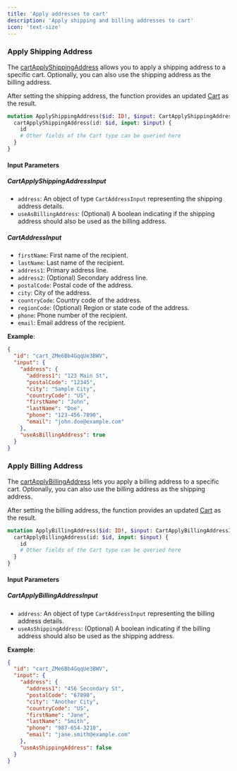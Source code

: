 ```yaml
---
title: 'Apply addresses to cart'
description: 'Apply shipping and billing addresses to cart'
icon: 'text-size'
---
```


### Apply Shipping Address

The [cartApplyShippingAddress](https://studio.apollographql.com/public/CometAPI/variant/main/schema/reference/objects/Mutation#cartApplyShippingAddress) allows you to apply a shipping address to a specific cart. Optionally, you can also use the shipping address as the billing address.

After setting the shipping address, the function provides an updated [Cart](https://studio.apollographql.com/public/CometAPI/variant/main/schema/reference/objects/Cart) as the result.

```graphql
mutation ApplyShippingAddress($id: ID!, $input: CartApplyShippingAddressInput!) {
  cartApplyShippingAddress(id: $id, input: $input) {
    id
    # Other fields of the Cart type can be queried here
  }
}
```

#### Input Parameters

##### CartApplyShippingAddressInput

- `address`: An object of type `CartAddressInput` representing the shipping address details.
- `useAsBillingAddress`: (Optional) A boolean indicating if the shipping address should also be used as the billing address.

##### CartAddressInput
- `firstName`: First name of the recipient.
- `lastName`: Last name of the recipient.
- `address1`: Primary address line.
- `address2`: (Optional) Secondary address line.
- `postalCode`: Postal code of the address.
- `city`: City of the address.
- `countryCode`: Country code of the address.
- `regionCode`: (Optional) Region or state code of the address.
- `phone`: Phone number of the recipient.
- `email`: Email address of the recipient.

**Example**:

```json
{
  "id": "cart_ZMe6Bb4GqqUe3BWV",
  "input": {
    "address": {
      "address1": "123 Main St",
      "postalCode": "12345",
      "city": "Sample City",
      "countryCode": "US",
      "firstName": "John",
      "lastName": "Doe",
      "phone": "123-456-7890",
      "email": "john.doe@example.com"
    },
    "useAsBillingAddress": true
  }
}
```


### Apply Billing Address

The [cartApplyBillingAddress](https://studio.apollographql.com/public/CometAPI/variant/main/schema/reference/objects/Mutation#cartApplyBillingAddress) lets you apply a billing address to a specific cart. Optionally, you can also use the billing address as the shipping address.

After setting the billing address, the function provides an updated [Cart](https://studio.apollographql.com/public/CometAPI/variant/main/schema/reference/objects/Cart) as the result.

```graphql
mutation ApplyBillingAddress($id: ID!, $input: CartApplyBillingAddressInput!) {
  cartApplyBillingAddress(id: $id, input: $input) {
    id
    # Other fields of the Cart type can be queried here
  }
}
```

#### Input Parameters

##### CartApplyBillingAddressInput

- `address`: An object of type `CartAddressInput` representing the billing address details.
- `useAsShippingAddress`: (Optional) A boolean indicating if the billing address should also be used as the shipping address.


**Example**:

```json
{
  "id": "cart_ZMe6Bb4GqqUe3BWV",
  "input": {
    "address": {
      "address1": "456 Secondary St",
      "postalCode": "67890",
      "city": "Another City",
      "countryCode": "US",
      "firstName": "Jane",
      "lastName": "Smith",
      "phone": "987-654-3210",
      "email": "jane.smith@example.com"
    },
    "useAsShippingAddress": false
  }
}
```
